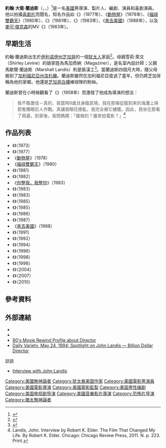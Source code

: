 {{noteTA
|G1=Movie
|G2=Show
|T=zh-tw:約翰·蘭迪斯;zh-hk:尊·蘭迪斯;zh-cn:约翰·兰迪斯;
|1=zh-tw:約翰·蘭迪斯;zh-hk:尊·蘭迪斯;zh-cn:约翰·兰迪斯;
|2=zh-tw:小銀幕大電影;zh-hk:大銀幕小電影;zh-cn:小银幕大电影;
}}
{{Infobox entertainer
| type         = 導演
| name         = 約翰·蘭迪斯
| foreignname  = John Landis
| image        = John landis.jpg
| caption      = 蘭迪斯於2005年
| birth_name   = 約翰·大衛·蘭迪斯<br>John David Landis
| birth_date   = {{Birth date and age|1950|08|03|df=y}}
| birth_place  = {{USA-1912}}[[伊利诺伊州|伊利诺伊州]][[芝加哥|芝加哥]]
| nationality  = {{USA}}
| education    = 
| alma_mater   = 
| residence    = {{USA}}[[加利福尼亞州|加利福尼亞州]][[比佛利山|比佛利山]]
| occupation   = 導演，製片人，編劇，演員，喜劇演員
| years_active = 1969年至今
| spouse       = {{marriage|{{le|黛博拉·納杜爾曼·蘭迪斯|Deborah Nadoolman Landis|黛博拉·納杜爾曼}}<br>|1980}}
| children     = 2，包括[[麥克斯·蘭迪斯|麥克斯·蘭迪斯]]
| signature    = John-Landis-Signature.png
}}
'''約翰·大衛·蘭迪斯'''（{{lang-en|John David Landis}}，{{IPAc-en|ˈ|l|æ|n|d|ɪ|s}}，{{bd|1950年|8月3日}}）<ref>{{cite web |url=https://www.allmovie.com/artist/john-landis-p98623 |title=John Landis - Biography, Movie Highlights and Photos - AllMovie |accessdate=2017-07-28 |archive-date=2017-08-11 |archive-url=https://web.archive.org/web/20170811034344/http://www.allmovie.com/artist/john-landis-p98623 |dead-url=no }}</ref>是一名[[美國|美國]]男導演、製片人、編劇、演員和喜劇演員。他以拍攝[[喜劇片|喜劇片]]而聞名，知名作品如《{{le|小銀幕大電影|John Landis}}》（1977年）、《[[動物屋|動物屋]]》（1978年）、《[[福祿雙霸天|福祿雙霸天]]》（1980年）、《{{le|美國狼人在倫敦|An American Werewolf in London}}》（1981年）、《{{le|陰陽魔界 (電影)|Twilight Zone: The Movie|陰陽魔界}}》（1983年）、《[[來去美國|來去美國]]》（1988年），以及[[麥可·傑克森|麥可·傑克森]]的MV《{{le|顫慄 (音樂影片)|Michael Jackson's Thriller (music video)|顫慄}}》（1983年）。

== 早期生活 ==
約翰·蘭迪斯出生於[[伊利诺伊州|伊利诺伊州]][[芝加哥|芝加哥]]的一個[[美国犹太人|犹太人]]家庭<ref>{{Cite web|last=Bloom|first=Nate|title=Jewish stars: Whales, ghosts and 'Smash'|work=[[Cleveland_Jewish_News|Cleveland Jewish News]]|date=2012-02-02|url=https://www.clevelandjewishnews.com/archives/jewish-stars-whales-ghosts-and-smash/article_77b968c0-4dde-11e1-a4ef-0019bb2963f4.html|accessdate=2020-08-10|archive-date=2018-05-06|archive-url=https://web.archive.org/web/20180506220459/https://www.clevelandjewishnews.com/archives/jewish-stars-whales-ghosts-and-smash/article_77b968c0-4dde-11e1-a4ef-0019bb2963f4.html|dead-url=no}}</ref>。母親雪莉·萊文（Shirley Levine）的娘家姓為馬加奇納（Magaziner），是名室內設計師；父親馬歇爾·蘭迪斯（Marshall Landis）則是裝潢工<ref>{{cite  web | url= https://movies.yahoo.com/movie/contributor/1800010870/bio | title= John Landis | work= yahoo.com | publisher= Yahoo! Movies accessdate | accessdate= 2020-08-10 | archive-date= 2011-06-04 | archive-url= https://web.archive.org/web/20110604013829/http://movies.yahoo.com/movie/contributor/1800010870/bio | dead-url= no }}</ref>。當蘭迪斯四個月大時，隨父母搬到了[[加利福尼亞州|加利福尼亞州]][[洛杉磯|洛杉磯]]。蘭迪斯雖然在加利福尼亞度過了童年，但仍將芝加哥稱為他的家鄉。他還是[[芝加哥白襪|芝加哥白襪]]棒球隊的粉絲。

蘭迪斯曾在小時候觀看了《{{le|辛巴達七航妖島|The 7th Voyage of Sinbad}}》（1958年）而激發了他成為導演的想法：<blockquote>我不敢置信－真的，我當時8歲且身臨其境，我在那條從龍到來的海灘上與那隻獨眼巨人作戰。真讓我眼花撩亂，我完全被它擄獲。因此，我坐在那看了兩遍，到家後，我問媽媽：「誰做的？誰來拍電影？」<ref>Landis, John. Interview by Robert K. Elder. The Film That Changed My Life. By Robert K. Elder. Chicago: Chicago Review Press, 2011. N. p. 223. Print.</ref></blockquote>

== 作品列表 ==
{{div col}}
* 《{{le|便宜貨 (電影)|Schlock (film)|便宜貨}}》（1973）
* 《{{le|小銀幕大電影|John Landis}}》（1977）
* 《[[動物屋|動物屋]]》（1978）
* 《[[福祿雙霸天|福祿雙霸天]]》（1980）
* 《{{le|美國狼人在倫敦|An American Werewolf in London}}》（1981）
* 《{{le|即將上映 (1982年紀錄片)|Coming Soon (1982 film)|即將上映}}》（1982）
* 《[[你整我，我整你|你整我，我整你]]》（1983）
* 《{{le|陰陽魔界 (電影)|Twilight Zone: The Movie|陰陽魔界}}》（1983）
* 《{{le|顫慄 (音樂影片)|Michael Jackson's Thriller (music video)|顫慄}}》（1983）
* 《{{le|皇家密殺令|Into the Night (1985 film)}}》（1985）
* 《{{le|要蘇俄吃癟|Spies Like Us}}》（1985）
* 《{{le|正義三兄弟|Three Amigos}}》（1986）
* 《{{le|魔幻波|Amazon Women on the Moon}}》（1987）
* 《[[來去美國|來去美國]]》（1988）
* 《{{le|彈指威龍|Oscar (1991 film)}}》（1991）
* 《{{le|午夜獵物|Innocent Blood (film)}}》（1992）
* 《{{le|霹靂炮 (電影)|Beverly Hills Cop III|霹靂炮}}》（1994）
* 《{{le|蠢蛋一族|The Stupids (film)}}》（1996）
* 《{{le|福祿雙霸天2000|Blues Brothers 2000}}》（1998）
* 《{{le|殺夫連環計|Susan's Plan}}》（1998）
* 《{{le|Slasher (2004年電影)|Slasher (2004 film)|Slasher}}》（2004）
* 《{{le|Mr. Warmth: The Don Rickles Project|Mr. Warmth: The Don Rickles Project}}》（2007）
* 《{{le|房間就是太平間|Burke & Hare (2010 film)}}》（2010）
{{div col end}}

== 參考資料 ==
{{Reflist|30em}}

== 外部連結 ==
{{commons category}}
* {{IMDb name|0000484}}
* {{amg name|98623}}
* [http://www.fast-rewind.com/cgi-bin/Profile.cgi?Cat=Director&UID=johnlandis&TUID=intothenight 80's Movie Rewind Profile about Director] {{Wayback|url=http://www.fast-rewind.com/cgi-bin/Profile.cgi?Cat=Director&UID=johnlandis&TUID=intothenight |date=20191116122849 }}
* [http://www.dareland.com/landis.htm Daily Variety, May 24, 1994: Spotlight on John Landis — Billion Dollar Director] {{Wayback|url=http://www.dareland.com/landis.htm |date=20111003154222 }}

;訪談
* [https://web.archive.org/web/20080726175244/http://www.dvdreview.com/html/dvd_review_-_john_landis.shtml Interview with John Landis]

{{John Landis}}
{{Authority control}}
{{DEFAULTSORT:Landis, John}}
[[Category:美國無神論者|Category:美國無神論者]]
[[Category:犹太裔美国作家|Category:犹太裔美国作家]]
[[Category:美國電影男演員|Category:美國電影男演員]]
[[Category:美國電影導演|Category:美國電影導演]]
[[Category:美國電影監製|Category:美國電影監製]]
[[Category:美国男性编剧|Category:美国男性编剧]]
[[Category:美国电视剧导演|Category:美国电视剧导演]]
[[Category:美國音樂影片導演|Category:美國音樂影片導演]]
[[Category:恐怖片导演|Category:恐怖片导演]]
[[Category:猶太無神論者|Category:猶太無神論者]]